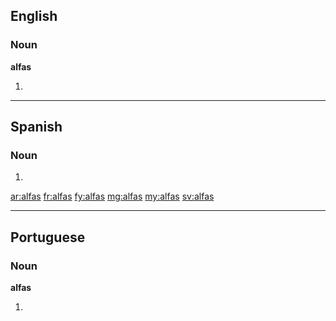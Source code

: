 ==English==

===Noun===
'''alfas'''

# {{plural of|alfa}}

----

==Spanish==

===Noun===
{{head|es|noun form|g=f|g2=p}}

# {{plural of|alfa|lang=es|nocat=1}}

[[ar:alfas]]
[[fr:alfas]]
[[fy:alfas]]
[[mg:alfas]]
[[my:alfas]]
[[sv:alfas]]

----
==Portuguese==

===Noun===
'''alfas''' {{f}}

# {{plural of|alfa|lang=pt}}
{{rfc-auto}}